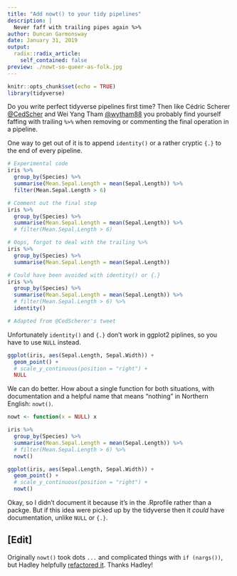 ```yaml
---
title: "Add nowt() to your tidy pipelines"
description: |
  Never faff with trailing pipes again %>%
author: Duncan Garmonsway
date: January 31, 2019
output:
  radix::radix_article:
    self_contained: false
preview: ./nowt-so-queer-as-folk.jpg
---
```


```r
knitr::opts_chunk$set(echo = TRUE)
library(tidyverse)
```

Do you write perfect tidyverse pipelines first time?  Then like Cédric Scherer
[\@CedScher](https://twitter.com/CedScherer/status/1090608766842798080) and Wei
Yang Tham [\@wytham88](https://twitter.com/wytham88/status/1012085073368272903)
you probably find yourself faffing with trailing `%>%` when removing or
commenting the final operation in a pipeline.

One way to get out of it is to
append `identity()` or a rather cryptic `{.}` to the end of every pipeline.

```r
# Experimental code
iris %>%
  group_by(Species) %>%
  summarise(Mean.Sepal.Length = mean(Sepal.Length)) %>%
  filter(Mean.Sepal.Length > 6)
```

```r
# Comment out the final step
iris %>%
  group_by(Species) %>%
  summarise(Mean.Sepal.Length = mean(Sepal.Length)) %>%
  # filter(Mean.Sepal.Length > 6)
```

```r
# Oops, forgot to deal with the trailing %>%
iris %>%
  group_by(Species) %>%
  summarise(Mean.Sepal.Length = mean(Sepal.Length))
```

```r
# Could have been avoided with identity() or {.}
iris %>%
  group_by(Species) %>%
  summarise(Mean.Sepal.Length = mean(Sepal.Length)) %>%
  # filter(Mean.Sepal.Length > 6) %>%
  identity()

# Adapted from @CedScherer's tweet
```

Unfortunately `identity()` and `{.}` don't work in ggplot2 piplines, so you have
to use `NULL` instead.

```r
ggplot(iris, aes(Sepal.Length, Sepal.Width)) +
  geom_point() +
  # scale_y_continuous(position = "right") +
  NULL
```

We can do better.  How about a single function for both situations, with documentation and a helpful name that means "nothing" in Northern English: `nowt()`.

```r
nowt <- function(x = NULL) x

iris %>%
  group_by(Species) %>%
  summarise(Mean.Sepal.Length = mean(Sepal.Length)) %>%
  # filter(Mean.Sepal.Length > 6) %>%
  nowt()

ggplot(iris, aes(Sepal.Length, Sepal.Width)) +
  geom_point() +
  # scale_y_continuous(position = "right") +
  nowt()
```

Okay, so I didn't document it because it's in the .Rprofile rather than a
packge.  But if this idea were picked up by the tidyverse then it _could_ have
documentation, unlike `NULL` or `{.}`.

## [Edit]

Originally `nowt()` took dots `...` and complicated things with `if (nargs())`,
but Hadley helpfully [refactored
it](https://twitter.com/hadleywickham/status/1091038245775757312).  Thanks
Hadley!
